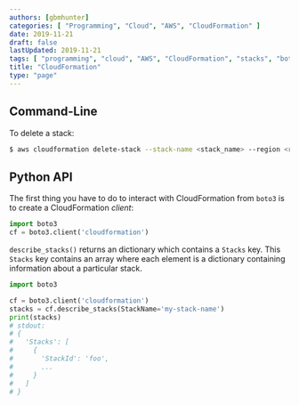 ```yaml
---
authors: [gbmhunter]
categories: [ "Programming", "Cloud", "AWS", "CloudFormation" ]
date: 2019-11-21
draft: false
lastUpdated: 2019-11-21
tags: [ "programming", "cloud", "AWS", "CloudFormation", "stacks", "boto3", "CLI" ]
title: "CloudFormation"
type: "page"
---
```



## Command-Line

To delete a stack:

```bash
$ aws cloudformation delete-stack --stack-name <stack_name> --region <region>
```

## Python API

The first thing you have to do to interact with CloudFormation from `boto3` is to create a CloudFormation _client_:

```python
import boto3
cf = boto3.client('cloudformation')
```

`describe_stacks()` returns an dictionary which contains a `Stacks` key. This `Stacks` key contains an array where each element is a dictionary containing information about a particular stack.

```python
import boto3

cf = boto3.client('cloudformation')
stacks = cf.describe_stacks(StackName='my-stack-name')
print(stacks)
# stdout:
# {
#   'Stacks': [
#     {
#       'StackId': 'foo',
#       ...
#     }
#   ] 
# }
```